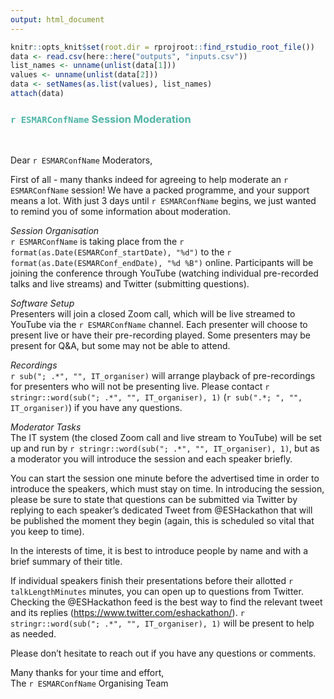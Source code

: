 ```yaml
---
output: html_document
---
```

``` r
knitr::opts_knit$set(root.dir = rprojroot::find_rstudio_root_file())
data <- read.csv(here::here("outputs", "inputs.csv"))
list_names <- unname(unlist(data[1]))
values <- unname(unlist(data[2]))
data <- setNames(as.list(values), list_names)
attach(data)
```
### <span style="color: #4fb4a8;">`r ESMARConfName` Session Moderation</span>  
<br>

Dear `r ESMARConfName` Moderators,  

First of all - many thanks indeed for agreeing to help moderate an `r ESMARConfName` session!  We have a packed programme, and your support means a lot. With just 3 days until `r ESMARConfName` begins, we just wanted to remind you of some information about moderation.  

<em>Session Organisation</em>  
`r ESMARConfName` is taking place from the `r format(as.Date(ESMARConf_startDate), "%d")` to the `r format(as.Date(ESMARConf_endDate), "%d %B")` online. Participants will be joining the conference through YouTube (watching individual pre-recorded talks and live streams) and Twitter (submitting questions).  

<em>Software Setup</em>  
Presenters will join a closed Zoom call, which will be live streamed to YouTube via the `r ESMARConfName` channel. Each presenter will choose to present live or have their pre-recording played. Some presenters may be present for Q&A, but some may not be able to attend.  

<em>Recordings</em>  
`r sub("; .*", "", IT_organiser)` will arrange playback of pre-recordings for presenters who will not be presenting live. Please contact `r stringr::word(sub("; .*", "", IT_organiser), 1)` (`r sub(".*; ", "", IT_organiser)`) if you have any questions.  

<em>Moderator Tasks</em>  
The IT system (the closed Zoom call and live stream to YouTube) will be set up and run by `r stringr::word(sub("; .*", "", IT_organiser), 1)`, but as a moderator you will introduce the session and each speaker briefly.  

You can start the session one minute before the advertised time in order to introduce the speakers, which must stay on time. In introducing the session, please be sure to state that questions can be submitted via Twitter by replying to each speaker’s dedicated Tweet from @ESHackathon that will be published the moment they begin (again, this is scheduled so vital that you keep to time).  

In the interests of time, it is best to introduce people by name and with a brief summary of their title.  

If individual speakers finish their presentations before their allotted `r talkLengthMinutes` minutes, you can open up to questions from Twitter. Checking the @ESHackathon feed is the best way to find the relevant tweet and its replies (<a href="https://www.twitter.com/eshackathon/">https://www.twitter.com/eshackathon/</a>). `r stringr::word(sub("; .*", "", IT_organiser), 1)` will be present to help as needed.  

Please don't hesitate to reach out if you have any questions or comments.  

Many thanks for your time and effort,  
The `r ESMARConfName` Organising Team